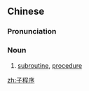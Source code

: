 ==Chinese==
{{zh-forms|type=12}}

===Pronunciation===
{{zh-pron
|m=zǐchéngxù
|c=zi2 cing4 zeoi6
|cat=n
}}

===Noun===
{{zh-noun}}

# [[subroutine]], [[procedure]] {{gloss|a function coded to perform a specific task}}

{{zh-cat|Computing}}

[[zh:子程序]]